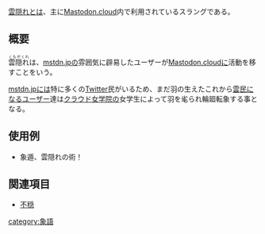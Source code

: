 {{Infobox word
| Name          = <ruby>雲隠れ</ruby>
| Hinshi        = 名詞 動詞 
| Hatsu         = [[Mastodon.cloud]]
}}
[[雲隠れ]]とは、主に[[Mastodon.cloud]]内で利用されているスラングである。

== 概要 ==
<ruby>雲隠れ<rt>くもがくれ</rt></ruby>は、[[mstdn.jp]]の雰囲気に辟易したユーザーが[[Mastodon.cloud]]に活動を移すことをいう。

[[mstdn.jp]]には特に多くの[[Twitter]]民がいるため、まだ羽の生えたこれから[[雲民]]になるユーザー達は[[クラウド女学院]]の女学生によって羽を毟られ輪廻転象する事となる。

== 使用例 ==
*象遁、雲隠れの術！

==関連項目==
* [[不穏]]

{{DEFAULTSORT:くもかくれ}}
[[category:象語]]